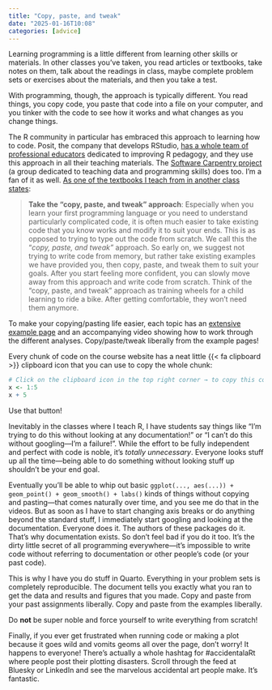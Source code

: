 ```yaml
---
title: "Copy, paste, and tweak"
date: "2025-01-16T10:08"
categories: [advice]
---
```


Learning programming is a little different from learning other skills or materials. In other classes you’ve taken, you read articles or textbooks, take notes on them, talk about the readings in class, maybe complete problem sets or exercises about the materials, and then you take a test. 

With programming, though, the approach is typically different. You read things, you copy code, you paste that code into a file on your computer, and you tinker with the code to see how it works and what changes as you change things.

The R community in particular has embraced this approach to learning how to code. Posit, the company that develops RStudio, [has a whole team of professional educators](https://education.rstudio.com/) dedicated to improving R pedagogy, and they use this approach in all their teaching materials. The [Software Carpentry project](https://software-carpentry.org/) (a group dedicated to teaching data and programming skills) does too. I’m a fan of it as well. [As one of the textbooks I teach from in another class states](https://moderndive.com/1-getting-started.html#tips-code):

> **Take the “copy, paste, and tweak” approach**: Especially when you learn your first programming language or you need to understand particularly complicated code, it is often much easier to take existing code that you know works and modify it to suit your ends. This is as opposed to trying to type out the code from scratch. We call this the “*copy, paste, and tweak”* approach. So early on, we suggest not trying to write code from memory, but rather take existing examples we have provided you, then copy, paste, and tweak them to suit your goals. After you start feeling more confident, you can slowly move away from this approach and write code from scratch. Think of the “copy, paste, and tweak” approach as training wheels for a child learning to ride a bike. After getting comfortable, they won’t need them anymore.

To make your copying/pasting life easier, each topic has an [extensive example page](/example/index.qmd) and an accompanying video showing how to work through the different analyses. Copy/paste/tweak liberally from the example pages!

Every chunk of code on the course website has a neat little {{< fa clipboard >}} clipboard icon that you can use to copy the whole chunk:

```r
# Click on the clipboard icon in the top right corner → to copy this code
x <- 1:5
x + 5
```

Use that button!

Inevitably in the classes where I teach R, I have students say things like “I’m trying to do this without looking at any documentation!” or “I can't do this without googling—I'm a failure!”. While the effort to be fully independent and perfect with code is noble, it’s *totally unnecessary*. Everyone looks stuff up all the time—being able to do something without looking stuff up shouldn’t be your end goal. 

Eventually you’ll be able to whip out basic `ggplot(..., aes(...)) + geom_point() + geom_smooth() + labs()` kinds of things without copying and pasting—that comes naturally over time, and you see me do that in the videos. But as soon as I have to start changing axis breaks or do anything beyond the standard stuff, I immediately start googling and looking at the documentation. Everyone does it. The authors of these packages do it. That's why documentation exists. So don’t feel bad if you do it too. It’s the dirty little secret of all programming everywhere—it’s impossible to write code without referring to documentation or other people’s code (or your past code). 

This is why I have you do stuff in Quarto. Everything in your problem sets is completely reproducible. The document tells you exactly what you ran to get the data and results and figures that you made. Copy and paste from your past assignments liberally. Copy and paste from the examples liberally.

Do **not** be super noble and force yourself to write everything from scratch!

Finally, if you ever get frustrated when running code or making a plot because it goes wild and vomits geoms all over the page, don’t worry! It happens to everyone! There’s actually a whole hashtag for #accidentalaRt where people post their plotting disasters. Scroll through the feed at Bluesky or LinkedIn and see the marvelous accidental art people make. It’s fantastic.
